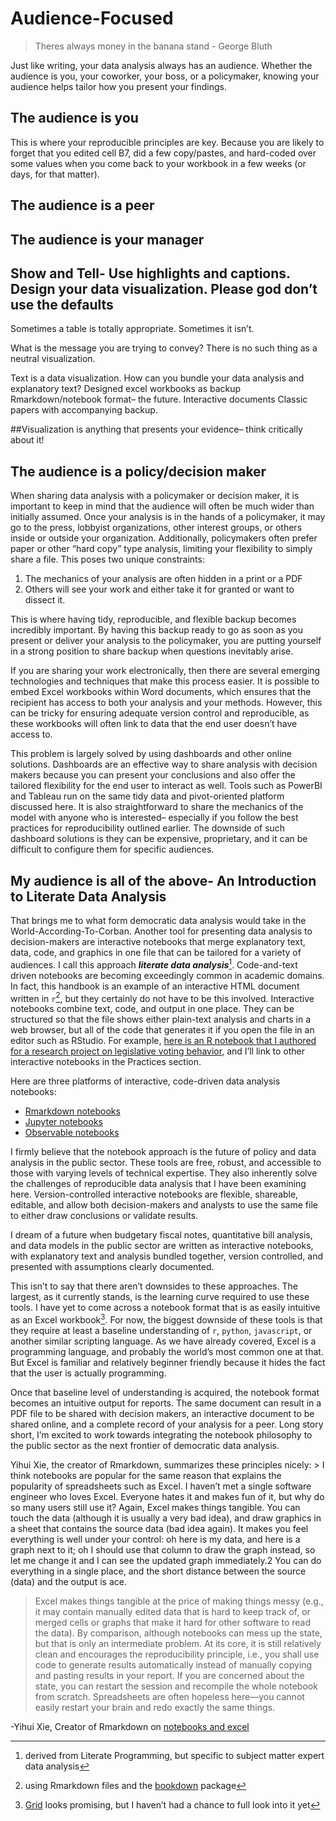 # Audience-Focused

> Theres always money in the banana stand - George Bluth

Just like writing, your data analysis always has an audience. Whether the audience is you, your coworker, your boss, or a policymaker, knowing your audience helps tailor how you present your findings. 

## The audience is you
This is where your reproducible principles are key. Because you are likely to forget that you edited cell B7, did a few copy/pastes, and hard-coded over some values when you come back to your workbook in a few weeks (or days, for that matter).

## The audience is a peer

## The audience is your manager
## Show and Tell- Use highlights and captions. Design your data visualization. Please god don't use the defaults




Sometimes a table is totally appropriate. Sometimes it isn't. 

What is the message you are trying to convey? There is no such thing as a neutral visualization. 

Text is a data visualization. How can you bundle your data analysis and explanatory text?
Designed excel workbooks as backup
Rmarkdown/notebook format-- the future. 
Interactive documents
Classic papers with accompanying backup. 

##Visualization is anything that presents your evidence-- think critically about it!


## The audience is a policy/decision maker
When sharing data analysis with a policymaker or decision maker, it is important to keep in mind that the audience will often be much wider than initially assumed. Once your analysis is in the hands of a policymaker, it may go to the press, lobbyist organizations, other interest groups, or others inside or outside your organization. Additionally, policymakers often prefer paper or other "hard copy" type analysis, limiting your flexibility to simply share a file. This poses two unique constraints:

1) The mechanics of your analysis are often hidden in a print or a PDF
2) Others will see your work and either take it for granted or want to dissect it. 

This is where having tidy, reproducible, and flexible backup becomes incredibly important. By having this backup ready to go as soon as you present or deliver your analysis to the policymaker, you are putting yourself in a strong position to share backup when questions inevitably arise. 

If you are sharing your work electronically, then there are several emerging technologies and techniques that make this process easier. It is possible to embed Excel workbooks within Word documents, which ensures that the recipient has access to both your analysis and your methods. However, this can be tricky for ensuring adequate version control and reproducible, as these workbooks will often link to data that the end user doesn't have access to. 

This problem is largely solved by using dashboards and other online solutions. Dashboards are an effective way to share analysis with decision makers because you can present your conclusions and also offer the tailored flexibility for the end user to interact as well. Tools such as PowerBI and Tableau run on the same tidy data and pivot-oriented platform discussed here. It is also straightforward to share the mechanics of the model with anyone who is interested-- especially if you follow the best practices for reproducibility outlined earlier. The downside of such dashboard solutions is they can be expensive, proprietary, and it can be difficult to configure them for specific audiences. 

## My audience is all of the above- An Introduction to Literate Data Analysis

That brings me to what form democratic data analysis would take in the World-According-To-Corban. Another tool for presenting data analysis to decision-makers are interactive notebooks that merge explanatory text, data, code, and graphics in one file that can be tailored for a variety of audiences. I call this approach ***literate data analysis***^[derived from Literate Programming, but specific to subject matter expert data analysis]. Code-and-text driven notebooks are becoming exceedingly common in academic domains. In fact, this handbook is an example of an interactive HTML document written in `r`^[using Rmarkdown files and the [bookdown](bookdown.org) package], but they certainly do not have to be this involved. Interactive notebooks combine text, code, and output in one place. They can be structured so that the file shows either plain-text analysis and charts in a web browser, but all of the code that generates it if you open the file in an editor such as RStudio. For example, [here is an R notebook that I authored for a research project on legislative voting behavior](https://nemethc.com/evaluating_legislator_efficiency.nb.html#), and I'll link to other interactive notebooks in the Practices section.  

Here are three platforms of interactive, code-driven data analysis notebooks:

* [Rmarkdown notebooks](https://rmarkdown.rstudio.com)
* [Jupyter notebooks](https://jupyter-notebook.readthedocs.io/en/stable/)
* [Observable notebooks](https://observablehq.com)

I firmly believe that the notebook approach is the future of policy and data analysis in the public sector. These tools are free, robust, and accessible to those with varying levels of technical expertise. They also inherently solve the challenges of reproducible data analysis that I have been examining here. Version-controlled interactive notebooks are flexible, shareable, editable, and allow both decision-makers and analysts to use the same file to either draw conclusions or validate results. 

I dream of a future when budgetary fiscal notes, quantitative bill analysis, and data models in the public sector are written as interactive notebooks, with explanatory text and analysis bundled together, version controlled, and presented with assumptions clearly documented. 

This isn't to say that there aren't downsides to these approaches. The largest, as it currently stands, is the learning curve required to use these tools. I have yet to come across a notebook format that is as easily intuitive as an Excel workbook^[[Grid](https://beta.grid.is/@grid/what-is-grid-yBYeOyirSSKBlknj25F98A) looks promising, but I haven't had a chance to full look into it yet]. For now, the biggest downside of these tools is that they require at least a baseline understanding of `r`, `python`, `javascript`, or another similar scripting language. As we have already covered, Excel is a programming language, and probably the world's most common one at that. But Excel is familiar and relatively beginner friendly because it hides the fact that the user is actually programming. 

Once that baseline level of understanding is acquired, the notebook format becomes an intuitive output for reports. The same document can result in a PDF file to be shared with decision makers, an interactive document to be shared online, and a complete record of your analysis for a peer. Long story short, I'm excited to work towards integrating the notebook philosophy to the public sector as the next frontier of democratic data analysis. 

Yihui Xie, the creator of Rmarkdown, summarizes these principles nicely:
> I think notebooks are popular for the same reason that explains the popularity of spreadsheets such as Excel. I haven’t met a single software engineer who loves Excel. Everyone hates it and makes fun of it, but why do so many users still use it? Again, Excel makes things tangible. You can touch the data (although it is usually a very bad idea), and draw graphics in a sheet that contains the source data (bad idea again). It makes you feel everything is well under your control: oh here is my data, and here is a graph next to it; oh I should use that column to draw the graph instead, so let me change it and I can see the updated graph immediately.2 You can do everything in a single place, and the short distance between the source (data) and the output is ace.

> Excel makes things tangible at the price of making things messy (e.g., it may contain manually edited data that is hard to keep track of, or merged cells or graphs that make it hard for other software to read the data). By comparison, although notebooks can mess up the state, but that is only an intermediate problem. At its core, it is still relatively clean and encourages the reproducibility principle, i.e., you shall use code to generate results automatically instead of manually copying and pasting results in your report. If you are concerned about the state, you can restart the session and recompile the whole notebook from scratch. Spreadsheets are often hopeless here—you cannot easily restart your brain and redo exactly the same things.

-Yihui Xie, Creator of Rmarkdown on [notebooks and excel](https://yihui.org/en/2018/09/notebook-war/)

